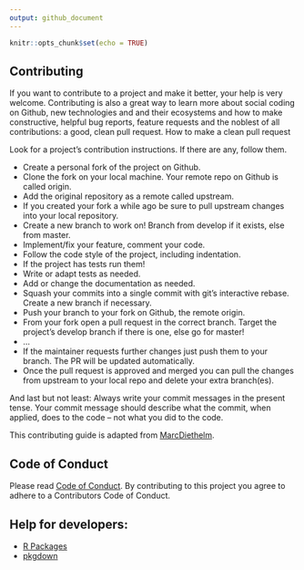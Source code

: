 ```yaml
---
output: github_document
---
```


```r
knitr::opts_chunk$set(echo = TRUE)
```

## Contributing

If you want to contribute to a project and make it better, your help is very welcome. Contributing is also a great way to learn more about social coding on Github, new technologies and and their ecosystems and how to make constructive, helpful bug reports, feature requests and the noblest of all contributions: a good, clean pull request.
How to make a clean pull request

Look for a project's contribution instructions. If there are any, follow them.

- Create a personal fork of the project on Github.
- Clone the fork on your local machine. Your remote repo on Github is called origin.
- Add the original repository as a remote called upstream.
- If you created your fork a while ago be sure to pull upstream changes into your local repository.
- Create a new branch to work on! Branch from develop if it exists, else from master.
- Implement/fix your feature, comment your code.
- Follow the code style of the project, including indentation.
- If the project has tests run them!
- Write or adapt tests as needed.
- Add or change the documentation as needed.
- Squash your commits into a single commit with git's interactive rebase. Create a new branch if necessary.
- Push your branch to your fork on Github, the remote origin.
- From your fork open a pull request in the correct branch. Target the project's develop branch if there is one, else go for master!
- …
- If the maintainer requests further changes just push them to your branch. The PR will be updated automatically.
- Once the pull request is approved and merged you can pull the changes from upstream to your local repo and delete your extra branch(es).

And last but not least: Always write your commit messages in the present tense. Your commit message should describe what the commit, when applied, does to the code – not what you did to the code.

This contributing guide is adapted from [MarcDiethelm](https://github.com/MarcDiethelm/contributing).

## Code of Conduct

Please read [Code of Conduct](CODE_OF_CONDUCT.html). By contributing to this project you agree to adhere to a Contributors Code of Conduct.


## Help for developers:

- [R Packages](http://r-pkgs.had.co.nz/)
- [pkgdown](https://pkgdown.r-lib.org/articles/pkgdown.html)
